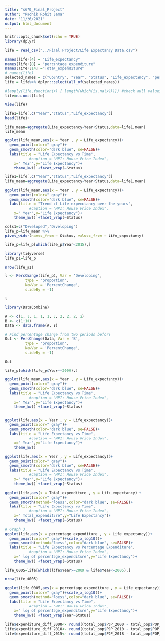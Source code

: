 ---
title: "s670_Final_Project"
author: "Ruchik Rohit Dama"
date: "11/26/2021"
output: html_document
---

```{r setup, include=FALSE}
knitr::opts_chunk$set(echo = TRUE)
library(dplyr)
```


```{r,message=FALSE}
life = read_csv("../Final Project/Life Expectancy Data.csv")

names(life)[4] = "Life_expectancy" 
names(life)[8] = "percentage_expenditure" 
names(life)[14] ="Total_expenditure"
# names(life)
selected_names = c("Country", "Year", "Status", "Life_expectancy", "percentage_expenditure", "Polio", "Diphtheria", "Total_expenditure", "BMI", "GDP", "Population", "Schooling")
life = life%>% dplyr::select(all_of(selected_names))

#lapply(life,function(x) { length(which(is.na(x)))}) #check null values
life=na.omit(life)
```

```{r}
View(life)
```


```{r}
life1=life[,c("Year","Status","Life_expectancy")]
head(life1)
```

```{r}
life_mean=aggregate(Life_expectancy~Year+Status,data=life1,mean)
life_mean
```

```{r}
ggplot(life_mean,aes(x = Year , y = Life_expectancy))+
  geom_point(color=" gray")+
  geom_smooth(color="dark blue", se=FALSE)+ 
  labs(title = "Life Expectancy vs Time",
           #caption = "HPI: House Price Index",
    x=" Year",y="Life Expectancy")+
    theme_bw() +facet_wrap(~Status)
```

```{r}
life1=life[,c("Year","Status","Life_expectancy")]
life_mean=aggregate(Life_expectancy~Year+Status,data=life1,mean)

ggplot(life_mean,aes(x = Year , y = Life_expectancy))+
  geom_point(color=" gray")+
  geom_smooth(color="dark blue", se=FALSE)+ 
  labs(title = "Trend of Life expenctancy over the years",
           #caption = "HPI: House Price Index",
    x=" Year",y="Life Expectancy")+
    theme_bw() +facet_wrap(~Status)

```
```{r}
cols1=c("Developed","Developing")
life_p=life_mean %>% 
pivot_wider(names_from = Status, values_from = Life_expectancy)

```
```{r}
life_p=life_p[which(life_p$Year<2015),]
```

```{r}
library(tidyverse)
life_p1=life_p

```

```{r}
nrow(life_p1)
```


```{r}
l <- PercChange(life_p1, Var = 'Developing',
         type = 'proportion',
         NewVar = 'PercentChange',
         slideBy = -1)

l
```

```{r}
library(DataCombine)
```


```{r}
A <- c(1, 1, 1, 1, 1, 2, 2, 2, 2, 2)
B <- c(1:10)
Data <- data.frame(A, B)

# Find percentage change from two periods before
Out <- PercChange(Data, Var = 'B',
         type = 'proportion',
         NewVar = 'PercentChange',
         slideBy = -1)

Out
```



```{r}
life_p[which(life_p$Year==2000),]
```




```{r}
ggplot(life_mean,aes(x = Year , y = Life_expectancy))+
  geom_point(color=" gray")+
  geom_smooth(color="dark blue", se=FALSE)+ 
  labs(title = "Life Expectancy vs Time",
           #caption = "HPI: House Price Index",
    x=" Year",y="Life Expectancy")+
    theme_bw() +facet_wrap(~Status)
```





```{r}

```




```{r, message=FALSE,warning=FALSE,echo=FALSE}
ggplot(life,aes(x = Year , y = Life_expectancy))+
  geom_point(color=" gray")+
  geom_smooth(color="dark blue", se=FALSE)+ 
  labs(title = "Life Expectancy vs Time",
           #caption = "HPI: House Price Index",
    x=" Year",y="Life Expectancy")+
    theme_bw() 

```


```{r, message=FALSE,warning=FALSE,echo=FALSE}
ggplot(life,aes(x = Year , y = Life_expectancy))+
  geom_point(color=" gray")+
  geom_smooth(color="dark blue", se=FALSE)+ 
  labs(title = "Life Expectancy vs Time",
           #caption = "HPI: House Price Index",
    x=" Year",y="Life Expectancy")+
    theme_bw() +facet_wrap(~Status)

```

```{r}
ggplot(life,aes(x = Total_expenditure , y = Life_expectancy))+
  geom_point(color=" gray")+
  geom_smooth(method="loess",color="dark blue", se=FALSE)+ 
  labs(title = "Life Expectancy vs Time",
           #caption = "HPI: House Price Index",
    x=" Total_expenditure",y="Life Expectancy")+
    theme_bw() +facet_wrap(~Status)

```

```{r}
# Graph 3.
ggplot(life,aes(x = percentage_expenditure , y = Life_expectancy))+
  geom_point(color=" gray")+scale_x_log10()+
  geom_smooth(method="loess",color="dark blue", se=FALSE)+ 
  labs(title = "Life Expectancy vs Percentage Expenditure",
           #caption = "HPI: House Price Index",
    x=" log of percentage_expenditure",y="Life Expectancy")+
    theme_bw() +facet_wrap(~Status)

```

```{r}
life_0005=life[which(life$Year>=2000 & life$Year<=2005),]
```
```{r}
nrow(life_0005)
```
```{r}
ggplot(life_0005,aes(x = percentage_expenditure , y = Life_expectancy))+
  geom_point(color=" gray")+scale_x_log10()+
  geom_smooth(method="loess",color="dark blue", se=FALSE)+ 
  labs(title = "Life Expectancy vs Time",
           #caption = "HPI: House Price Index",
    x=" log of percentage_expenditure",y="Life Expectancy")+
    theme_bw() +facet_wrap(Year~Status)

```


```{r}
life$expenditure_diff_2000<- round((total_pop$POP_2000 - total_pop$POP_1990)*100/total_pop$POP_1990)
life$expenditure_diff_2010<- round((total_pop$POP_2010 - total_pop$POP_2000)*100/total_pop$POP_2000)
life$expenditure_diff_2015<- round((total_pop$POP_2018 - total_pop$POP_2010)*100/total_pop$POP_2010)
```





